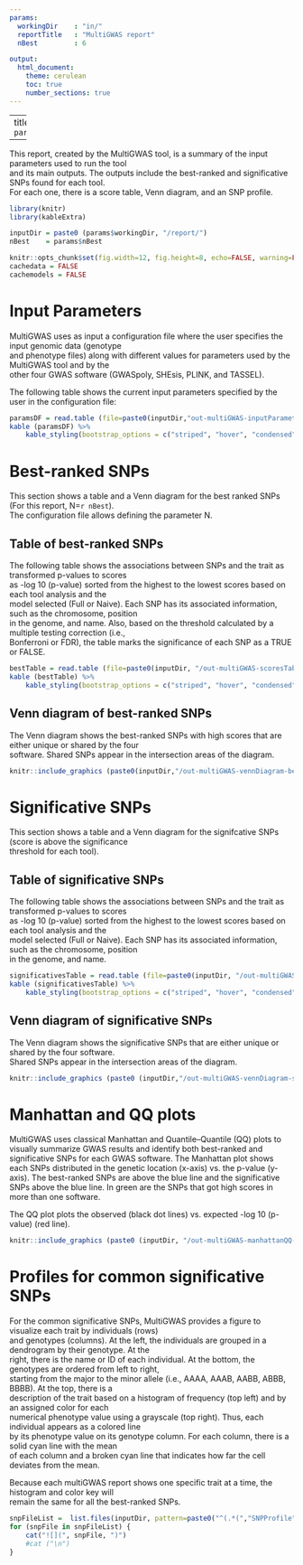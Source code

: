 ---
params:
  workingDir    : "in/"
  reportTitle   : "MultiGWAS report"
  nBest         : 6

output: 
  html_document: 
    theme: cerulean 
    toc: true
    number_sections: true
---

---
title  : `r params$reportTitle`

---

This report, created by the MultiGWAS tool, is a summary of the input parameters used to run the tool  
and its main outputs. The outputs include the best-ranked and significative SNPs found for each tool.  
For each one, there is a score table, Venn diagram, and an SNP profile.  
 
```{r includeKnit, include=FALSE,echo=FALSE}
library(knitr)
library(kableExtra)
```

```{r  echo=FALSE, message=FALSE}
inputDir = paste0 (params$workingDir, "/report/")
nBest    = params$nBest
```

```{r setKnitOptions, include=FALSE}
knitr::opts_chunk$set(fig.width=12, fig.height=8, echo=FALSE, warning=FALSE, message=FALSE)
cachedata = FALSE
cachemodels = FALSE
```

# Input Parameters

MultiGWAS uses as input a configuration file where the user specifies the input genomic data (genotype  
and phenotype files) along with different values for parameters used by the MultiGWAS tool and by the  
other four GWAS software (GWASpoly, SHEsis, PLINK, and TASSEL).  

The following table shows the current input parameters specified by the user in the configuration file:  

```{r printTableInputParameters }
paramsDF = read.table (file=paste0(inputDir,"out-multiGWAS-inputParameters.tbl"), header=T, sep="\t")
kable (paramsDF) %>%
 	kable_styling(bootstrap_options = c("striped", "hover", "condensed", font_size=5))
```

# Best-ranked SNPs
This section shows a table and a Venn diagram for the best ranked SNPs (For this report, N=`r nBest`).  
The configuration file allows defining the parameter N.  

## Table of best-ranked SNPs
The following table shows the associations between SNPs and the trait as transformed p-values to scores  
as -log 10 (p-value) sorted from the highest to the lowest scores based on each tool analysis and the   
model selected (Full or Naive). Each SNP has its associated information, such as the chromosome, position  
in the genome, and name. Also, based on the threshold calculated by a multiple testing correction (i.e.,  
Bonferroni or FDR), the table marks the significance of each SNP as a TRUE or FALSE.  


```{r printTableBest,  echo=FALSE, message=FALSE}
bestTable = read.table (file=paste0(inputDir, "/out-multiGWAS-scoresTable-best.scores"), header=T, sep="\t")
kable (bestTable) %>%
 	kable_styling(bootstrap_options = c("striped", "hover", "condensed", font_size=5))
```

## Venn diagram of best-ranked SNPs

The Venn diagram shows the best-ranked SNPs with high scores that are either unique or shared by the four  
software. Shared SNPs appear in the intersection areas of the diagram.  

```{r vennDiagramBest, fig.align = "center", echo=FALSE, message=FALSE, fig.width=5, fig.height=5, fig.fullwidth=TRUE}
knitr::include_graphics (paste0(inputDir,"/out-multiGWAS-vennDiagram-best.png"))
```


# Significative SNPs
This section shows a table and a Venn diagram for the signifcative SNPs (score is above the significance  
threshold for each tool).  


## Table of significative SNPs

The following table shows the associations between SNPs and the trait as transformed p-values to scores  
as -log 10 (p-value) sorted from the highest to the lowest scores based on each tool analysis and the  
model selected (Full or Naive). Each SNP has its associated information, such as the chromosome, position  
in the genome, and name.  

```{r  echo=FALSE, message=FALSE}
significativesTable = read.table (file=paste0(inputDir, "/out-multiGWAS-scoresTable-significatives.scores"), header=T, sep="\t")
kable (significativesTable) %>%
 	kable_styling(bootstrap_options = c("striped", "hover", "condensed", font_size=5))
```


## Venn diagram of significative SNPs

The Venn diagram shows the significative SNPs that are either unique or shared by the four software.  
Shared SNPs appear in the intersection areas of the diagram.

```{r  fig.widht=11, fig.height=30, fig.fullwidth=TRUE}
knitr::include_graphics (paste0 (inputDir,"/out-multiGWAS-vennDiagram-significatives.png"))
```

# Manhattan and QQ plots
MultiGWAS uses classical Manhattan and Quantile–Quantile (QQ) plots to visually summarize GWAS results 
and identify both best-ranked and significative SNPs for each GWAS software. The Manhattan plot shows 
each SNPs distributed in the genetic location (x-axis) vs. the p-value (y-axis). The best-ranked SNPs 
are above the blue line and the significative SNPs above the blue line. In green are the SNPs that got 
high scores in more than one software. 

The QQ plot plots the observed (black dot lines) vs. expected -log 10 (p-value) (red line).

```{r  fig.widht=11, fig.height=30, fig.fullwidth=TRUE}
knitr::include_graphics (paste0 (inputDir, "/out-multiGWAS-manhattanQQ-plots.png"))
```

# Profiles for common significative SNPs 
For the common significative SNPs, MultiGWAS provides a figure to visualize each trait by individuals (rows)  
and genotypes (columns). At the left, the individuals are grouped in a dendrogram by their genotype. At the  
right, there is the name or ID of each individual. At the bottom, the genotypes are ordered from left to right,  
starting from the major to the minor allele (i.e., AAAA, AAAB, AABB, ABBB, BBBB). At the top, there is a  
description of the trait based on a histogram of frequency (top left) and by an assigned color for each  
numerical phenotype value using a grayscale (top right). Thus, each individual appears as a colored line  
by its phenotype value on its genotype column. For each column, there is a solid cyan line with the mean  
of each column and a broken cyan line that indicates how far the cell deviates from the mean.  

Because each multiGWAS report shows one specific trait at a time, the histogram and color key will  
remain the same for all the best-ranked SNPs.  

```{r, results='asis', echo=FALSE}
snpFileList =  list.files(inputDir, pattern=paste0("^(.*(","SNPProfile",").*(png)[^$]*)$"), full.names=T)
for (snpFile in snpFileList) {
	cat("![](", snpFile, ")")
	#cat ("\n")
}

```

